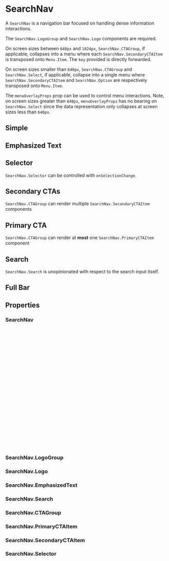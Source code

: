 
<Meta of={SearchNavStories} />

# SearchNav

A `SearchNav` is a navigation bar focused on handling dense information interactions.

The `SearchNav.LogoGroup` and `SearchNav.Logo` components are required.

On screen sizes between `640px` and `1024px`, `SearchNav.CTAGroup`, if applicable, collapses into a menu
where each `SearchNav.SecondaryCTAItem` is transposed onto `Menu.Item`. The `key` provided is directly forwarded.

On screen sizes smaller than `640px`, `SearchNav.CTAGroup` and `SearchNav.Select`, if applicable, collapse into
a single menu where `SearchNav.SecondaryCTAItem` and `SearchNav.Option` are respectively transposed onto `Menu.Item`.

The `menuOverlayProps` prop can be used to control menu interactions. Note, on screen sizes greater than `640px`,
`menuOverlayProps` has no bearing on `SearchNav.Select` since the data representation only collapses at screen sizes
less than `640px`.

## Simple

<Canvas of={SearchNavStories.Simple} />

## Emphasized Text

<Canvas of={SearchNavStories.EmphasizedText} />

## Selector

`SearchNav.Selector` can be controlled with `onSelectionChange`.

<Canvas of={SearchNavStories.Selector} />

## Secondary CTAs

`SearchNav.CTAGroup` can render multiple `SearchNav.SecondaryCTAItem` components

<Canvas of={SearchNavStories.SecondaryCTA} />

## Primary CTA

`SearchNav.CTAGroup` can render at **most** one `SearchNav.PrimaryCTAItem` component

<Canvas of={SearchNavStories.PrimaryCTA} />

## Search

`SearchNav.Search` is unopinionated with respect to the search input itself.

<Canvas of={SearchNavStories.Search} />

## Full Bar

<Canvas of={SearchNavStories.FullBar} />

## Properties

### SearchNav

```ts
export type SearchNavProps<T> = {
  /**
   * Overlay props that apply to condensed menu configurations. Note that
   * the keys defined in <SearchNav> will be preserved.
   */
  menuOverlayProps?: SearchNavOverlayMenuProps<T>;
  /**
   * Symbol for collapsed CTA menu, symbol SVG source from @easypost/easy-ui-icons.
   */
  ctaMenuSymbol?: IconSymbol;
  /**
   * The children of the <SearchNav> element. Should render `<SearchNav.LogoGroup>`,
   * `<SearchNav.Search>`, and `<SearchNav.CTAGroup>`
   */
  children: ReactNode;
};

export type SearchNavOverlayMenuProps<T> = {
  /** The item keys that are disabled. These items cannot be selected, focused, or otherwise interacted with. */
  disabledKeys?: Iterable<Key>;
  /** Handler that is called when an item is selected. */
  onAction?: (key: Key) => void;
  /** Handler that is called when the menu should close after selecting an item. */
  onClose?: () => void;
};
```

### SearchNav.LogoGroup

<ArgTypes of={SearchNav.LogoGroup} />

### SearchNav.Logo

<ArgTypes of={SearchNav.Logo} />

### SearchNav.EmphasizedText

<ArgTypes of={SearchNav.EmphasizedText} />

### SearchNav.Search

<ArgTypes of={SearchNav.Search} />

### SearchNav.CTAGroup

<ArgTypes of={SearchNav.CTAGroup} />

### SearchNav.PrimaryCTAItem

<ArgTypes of={SearchNav.PrimaryCTAItem} />

### SearchNav.SecondaryCTAItem

<ArgTypes of={SearchNav.SecondaryCTAItem} />

### SearchNav.Selector

```ts
export type SelectorProps<T> = {
  /**
   * aria-label that applies to expanded <SearchNav.Select> and
   * to <Menu.Section> when <SearchNav> collapses.
   */
  "aria-label": string;
  /** Method that is called when the open state of the select field changes. */
  onOpenChange?: (isOpen: boolean) => void;
  /** Sets the open state of the select field. */
  isOpen?: boolean;
  /** The currently selected key in the collection (controlled). */
  selectedKey?: Key | null;
  /** The initial selected key in the collection (uncontrolled). */
  defaultSelectedKey?: Key;
  /** Handler that is called when the selection changes. */
  onSelectionChange?: (key: Key) => void;
  /** The contents of the collection. */
  children: CollectionChildren<T>;
  /** The option keys that are disabled. These options cannot be selected, focused, or otherwise interacted with. */
  disabledKeys?: Iterable<Key>;
};
```
